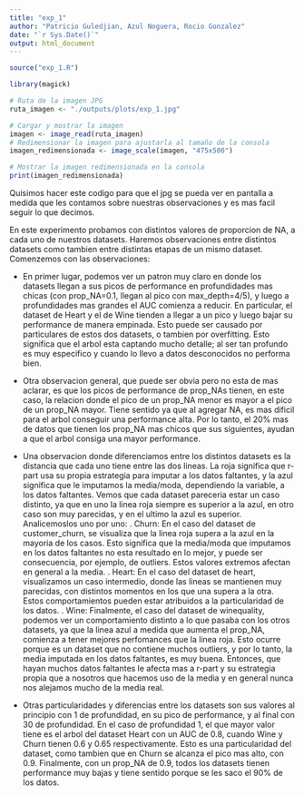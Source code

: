 ```yaml
---
title: "exp_1"
author: "Patricio Guledjian, Azul Noguera, Rocio Gonzalez"
date: "`r Sys.Date()`"
output: html_document
---
```


```r
source("exp_1.R")
```

```r

library(magick)

# Ruta de la imagen JPG
ruta_imagen <- "./outputs/plots/exp_1.jpg"

# Cargar y mostrar la imagen
imagen <- image_read(ruta_imagen)
# Redimensionar la imagen para ajustarla al tamaño de la consola
imagen_redimensionada <- image_scale(imagen, "475x500")

# Mostrar la imagen redimensionada en la consola
print(imagen_redimensionada)

```

Quisimos hacer este codigo para que el jpg se pueda ver en pantalla a medida que les contamos sobre nuestras observaciones y es mas facil seguir lo que decimos.

En este experimento probamos con distintos valores de proporcion de NA, a cada uno de nuestros datasets. Haremos observaciones entre distintos datasets como tambien entre distintas etapas de un mismo dataset. Comenzemos con las observaciones:

- En primer lugar, podemos ver un patron muy claro en donde los datasets llegan a sus picos de performance en profundidades mas chicas (con prop_NA=0.1, llegan al pico con max_depth=4/5), y luego a profundidades mas grandes el AUC comienza a reducir. En particular, el dataset de Heart y el de Wine tienden a llegar a un pico y luego bajar su performance de manera empinada. Esto puede ser causado por particulares de estos dos datasets, o tambien por overfitting. Esto significa que el arbol esta captando mucho detalle; al ser tan profundo es muy especifico y cuando lo llevo a datos desconocidos no performa bien.

- Otra observacion general, que puede ser obvia pero no esta de mas aclarar, es que los picos de performance de prop_NAs tienen, en este caso, la relacion donde el pico de un prop_NA menor es mayor a el pico de un prop_NA mayor. Tiene sentido ya que al agregar NA, es mas dificil para el arbol conseguir una performance alta. Por lo tanto, el 20% mas de datos que tienen los prop_NA mas chicos que sus siguientes, ayudan a que el arbol consiga una mayor performance.

- Una observacion donde diferenciamos entre los distintos datasets es la distancia que cada uno tiene entre las dos lineas. La roja significa que r-part usa su propia estrategia para imputar a los datos faltantes, y la azul significa que le imputamos la media/moda, dependiendo la variable, a los datos faltantes. Vemos que cada dataset pareceria estar un caso distinto, ya que en uno la linea roja siempre es superior a la azul, en otro caso son muy parecidas, y en el ultimo la azul es superior. Analicemoslos uno por uno:
    . Churn: En el caso del dataset de customer_churn, se visualiza que la linea roja supera a la azul en la mayoria        de los casos. Esto significa que la media/moda que imputamos en los datos faltantes no esta resultado en lo           mejor, y puede ser consecuencia, por ejemplo, de outliers. Estos valores extremos afectan en general a la media.
    . Heart: En el caso del dataset de heart, visualizamos un caso intermedio, donde las lineas se mantienen muy            parecidas, con distintos momentos en los que una supera a la otra. Estos comportamientos pueden estar atribuidos       a la particularidad de los datos.
    . Wine: Finalmente, el caso del dataset de winequality, podemos ver un comportamiento distinto a lo que pasaba con       los otros datasets, ya que la linea azul a medida que aumenta el prop_NA, comienza a tener mejores perfomances        que la linea roja. Esto ocurre porque es un dataset que no contiene muchos outliers, y por lo tanto, la media         imputada en los datos faltantes, es muy buena. Entonces, que hayan muchos datos faltantes le afecta mas a r-part       y su estrategia propia que a nosotros que hacemos uso de la media y en general nunca nos alejamos mucho de la         media real.

- Otras particularidades y diferencias entre los datasets son sus valores al principio con 1 de profundidad, en su pico de performance, y al final con 30 de profundidad. En el caso de profundidad 1, el que mayor valor tiene es el arbol del dataset Heart con un AUC de 0.8, cuando Wine y Churn tienen 0.6 y 0.65 respectivamente. Esto es una particularidad del dataset, como tambien que en Churn se alcanza el pico mas alto, con 0.9. Finalmente, con un prop_NA de 0.9, todos los datasets tienen performance muy bajas y tiene sentido porque se les saco el 90% de los datos. 











































